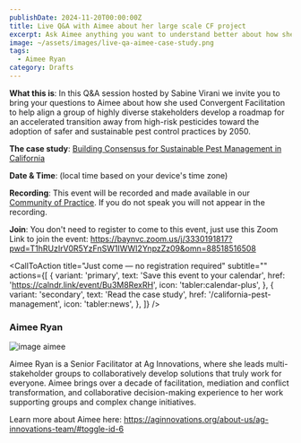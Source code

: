 ```yaml
---
publishDate: 2024-11-20T00:00:00Z
title: Live Q&A with Aimee about her large scale CF project
excerpt: Ask Aimee anything you want to understand better about how she applied CF in this particular context.
image: ~/assets/images/live-qa-aimee-case-study.png
tags:
  - Aimee Ryan
category: Drafts
---
```


**What this is**: In this Q&A session hosted by Sabine Virani we invite you to bring your questions to Aimee about how she used Convergent Facilitation to help align a group of highly diverse stakeholders develop a roadmap for an accelerated transition away from high-risk pesticides toward the adoption of safer and sustainable pest control practices by 2050.

**The case study**: [Building Consensus for Sustainable Pest Management in California](/california-pest-management)

**Date & Time**: <LocalTimeFromUTC client:load  startUtcTime="2024-11-20T16:00:00Z" endUtcTime="2024-11-20T17:30:00Z"/> (local time based on your device's time zone)

**Recording**: This event will be recorded and made available in our [Community of Practice](https://community.convergentfacilitation.org). If you do not speak you will not appear in the recording. 

**Join**: You don't need to register to come to this event, just use this Zoom Link to join the event: https://baynvc.zoom.us/j/3330191817?pwd=T1hRUzIrV0R5YzFnSW1IWWI2YnpzZz09&omn=88518516508



<CallToAction
    title="Just come — no registration required"
    subtitle=""
    actions={[
      {
        variant: 'primary',
        text: 'Save this event to your calendar',
        href: 'https://calndr.link/event/Bu3M8RexRH',
        icon: 'tabler:calendar-plus',
      },
      {
        variant: 'secondary',
        text: 'Read the case study',
        href: '/california-pest-management',
        icon: 'tabler:news',
      },
    ]}
  />
  

### Aimee Ryan
![image aimee](~/assets/images/aimee-outside-small.jpg)

Aimee Ryan is a Senior Facilitator at Ag Innovations, where she leads multi-stakeholder groups to collaboratively develop solutions that truly work for everyone. Aimee brings over a decade of facilitation, mediation and conflict transformation, and collaborative decision-making experience to her work supporting groups and complex change initiatives.

Learn more about Aimee here: https://aginnovations.org/about-us/ag-innovations-team/#toggle-id-6

